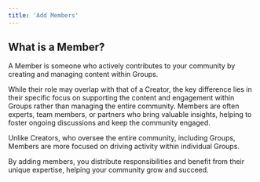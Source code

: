 ```yaml
---
title: 'Add Members'
---
```


## What is a Member?

A Member is someone who actively contributes to your community by creating and managing content within Groups.

While their role may overlap with that of a Creator, the key difference lies in their specific focus on supporting the content and engagement within Groups rather than managing the entire community. Members are often experts, team members, or partners who bring valuable insights, helping to foster ongoing discussions and keep the community engaged.

Unlike Creators, who oversee the entire community, including Groups, Members are more focused on driving activity within individual Groups.

By adding members, you distribute responsibilities and benefit from their unique expertise, helping your community grow and succeed.
